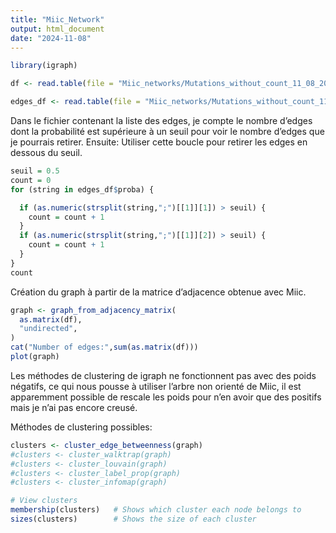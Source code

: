 ---
title: "Miic_Network"
output: html_document
date: "2024-11-08"
---

```{r}
library(igraph)
```

```{r}
df <- read.table(file = "Miic_networks/Mutations_without_count_11_08_2024_06_19_33_pm/adjacencyMatrix.miic.txt", sep = '\t', header = TRUE)

edges_df <- read.table(file = "Miic_networks/Mutations_without_count_11_08_2024_06_19_33_pm/edgesList.miic.summary.txt", sep = '\t', header = TRUE)

```


Dans le fichier contenant la liste des edges, je compte le nombre d'edges dont la probabilité est supérieure à un seuil pour voir le nombre d'edges que je pourrais retirer.
Ensuite: Utiliser cette boucle pour retirer les edges en dessous du seuil.
```{r}
seuil = 0.5
count = 0
for (string in edges_df$proba) {

  if (as.numeric(strsplit(string,";")[[1]][1]) > seuil) {
    count = count + 1
  }
  if (as.numeric(strsplit(string,";")[[1]][2]) > seuil) {
    count = count + 1
  }
}
count
```
Création du graph à partir de la matrice d'adjacence obtenue avec Miic.
```{r}
graph <- graph_from_adjacency_matrix(
  as.matrix(df),
  "undirected",
)
cat("Number of edges:",sum(as.matrix(df)))
plot(graph)
```
Les méthodes de clustering de igraph ne fonctionnent pas avec des poids négatifs, ce qui nous pousse à utiliser l'arbre non orienté de Miic, il est apparemment possible de rescale les poids pour n'en avoir que des positifs mais je n'ai pas encore creusé.

Méthodes de clustering possibles:
```{r}
clusters <- cluster_edge_betweenness(graph)
#clusters <- cluster_walktrap(graph)
#clusters <- cluster_louvain(graph)
#clusters <- cluster_label_prop(graph)
#clusters <- cluster_infomap(graph)

# View clusters
membership(clusters)   # Shows which cluster each node belongs to
sizes(clusters)        # Shows the size of each cluster


```


